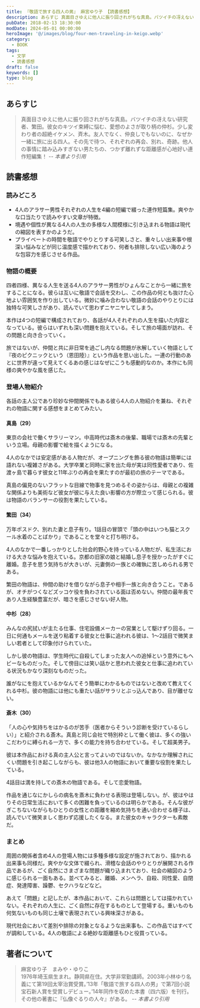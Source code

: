 ```yaml
---
title: 『敬語で旅する四人の男』 麻宮ゆり子 【読書感想】
description: あらすじ 真面目さゆえに他人に振り回されがちな真島。バツイチの冴えない研究者、繁田。彼女のキツイ束縛に悩む、愛想のよさが取り柄の仲杉。少し変わり者の超絶イケメン、斉木。友人でなく、仲良しでもないのに、なぜか一緒に旅に出る四人。その先で待つ、それぞれの再会、別れ、奇跡。
pubDate: 2018-02-13 18:30:00
modDate: 2024-05-01 00:00:00
heroImage: '@/images/blog/four-men-traveling-in-keigo.webp'
category:
  - BOOK
tags:
  - 文学
  - 読書感想
draft: false
keywords: []
type: blog
---
```


## あらすじ

> 真面目さゆえに他人に振り回されがちな真島。バツイチの冴えない研究者、繁田。彼女のキツイ束縛に悩む、愛想のよさが取り柄の仲杉。少し変わり者の超絶イケメン、斉木。友人でなく、仲良しでもないのに、なぜか一緒に旅に出る四人。その先で待つ、それぞれの再会、別れ、奇跡。他人の事情に踏み込みすぎない男たちの、つかず離れずな距離感が心地好い連作短編集！ <cite>-- 本書より引用</cite>

## 読書感想

### 読みどころ

- 4人のアラサー男性それぞれの人生を4編の短編で綴った連作短篇集。爽やかな口当たりで読みやすい文章が特徴。
- 境遇や個性が異なる4人の人生の多様な人間模様に引き込まれる物語は現代の縮図を表すかのようだ。
- プライベートの時間を敬語でやりとりする可笑しさと、重々しい出来事や根深い悩みなどが同じ温度感で描かれており、何者も排除しない広い海のような包容力を感じさせる作品。

### 物語の概要

四者四様、異なる人生を送る4人のアラサー男性がひょんなことから一緒に旅をすることになる。彼らは互いに敬語で会話を交わし、この作品の何とも抜けた心地よい雰囲気を作り出している。微妙に噛み合わない敬語の会話のやりとりには独特な可笑しさがあり、読んでいて思わずニヤニヤしてしまう。

本作は4つの短編で構成されており、各話が4人それぞれの人生を描いた内容となっている。彼らはいずれも深い問題を抱えている。そして旅の場面が訪れ、その問題と向き合っていく。

旅ではないが、仲間と共に非日常を過ごし内なる問題が氷解していく物語として『夜のピクニックという（恩田陸）』という作品を思い出した。一連の行動のあとに世界が違って見えてくるあの感じはなぜにこうも感動的なのか。本作にも同様の爽やかな風を感じた。

<div class='not-prose'>
  <div data-vc_mylinkbox_id='886079829'></div>
</div>

### 登場人物紹介

各話の主人公であり珍妙な仲間関係でもある彼ら4人の人物紹介を兼ね、それぞれの物語に関する感想をまとめてみたい。

#### 真島（29）

東京の会社で働くサラリーマン。中高時代は斎木の後輩、職場では斎木の先輩という立場。母親の影響で絵を描くようになる。

4人のなかでは安定感がある人物だが、オープニングを飾る彼の物語は簡単には語れない複雑さがある。大学卒業と同時に家を出た母が実は同性愛者であり、佐渡ヶ島で暮らす彼女と11年ぶりの再会を果たすのが最初の旅のテーマである。

真島の偏見のないフラットな目線で物事を見つめるその姿からは、母親との複雑な関係よりも美術など彼女が彼に与えた良い影響の方が際立って感じられる。彼は物語のバランサーの役割を果たしている。

#### 繁田（34）

万年ポスドク、別れた妻と息子有り。1話目の冒頭で「頭の中はいつも猫とスクール水着のことばかり」であることを堂々と打ち明ける。

4人のなかで一番しっかりとした社会的野心を持っている人物だが、私生活における大きな悩みを抱えている。京都の旧家の娘と結婚し息子を授かったがすぐに離婚。息子を思う気持ちが大きいが、元妻側の一族との確執に苦しめられる男である。

繁田の物語は、仲間の助けを借りながら息子や相手一族と向き合うこと。であるが、オチがつくなどズッコケ役を負わされている面は否めない。仲間の最年長であり人生経験豊富だが、暗さを感じさせない好人物。

#### 中杉（28）

みんなの尻拭いが主たる仕事、住宅設備メーカーの営業として駆けずり回る。一日に何通もメールを送り粘着する彼女と仕事に追われる彼は、1〜2話目で微笑ましい若者として印象付けられていた。

しかし彼の物語は、学生時代に自殺してしまった友人への追悼という意外にもヘビーなものだった。そして傍目には笑い話かと思われた彼女と仕事に追われている状況もかなり深刻なものだった。

誰がなにを抱えているかなんてそう簡単にわかるものではないと改めて教えてくれる中杉。彼の物語には他にも重たい話がサラリとぶっ込んであり、目が離せない。

#### 斎木（30）

「人の心や気持ちをはかるのが苦手（医者からそういう診断を受けているらしい）」と紹介される斎木。真島と同じ会社で特別枠として働く彼は、多くの強いこだわりに縛られる一方で、多くの能力を持ち合わせている。そして超美男子。

彼は本作品における真の主人公と言ってよいのではないか。なかなか理解されにくい問題を引き起こしながらも、彼は他3人の物語において重要な役割を果たしている。

4話目は満を持しての斎木の物語である。そして恋愛物語。

作品を通じなにかしらの病名を斎木に負わせる表現は登場しない。が、彼はやはりその日常生活において多くの困難を負っているのは明らかである。そんな彼がぎこちないながらもひとりの女性との距離を縮め気持ちを通い合わせる様子は、読んでいて微笑ましく思わず応援したくなる。また彼女のキャラクターも素敵だ。

### まとめ

周囲の関係者含め4人の登場人物には多種多様な設定が施されており、描かれる出来事も同様だ。爽やかな文体で綴られ、滑稽な会話のやりとりが展開される作品であるが、ごく自然にさまざまな問題が織り込まれており、社会の縮図のように感じられる一面もある。並べてみると、離婚、メンヘラ、自殺、同性愛、自閉症、発達障害、躁鬱、セクハラなどなど。

あえて「問題」と記したが、本作品において、これらは問題としては描かれていない。それぞれの人生に、ごく自然に存在するものとして登場する。重いものも何気ないものも同じ土壌で表現されている興味深さがある。

現代社会において差別や排除の対象となるような出来事も、この作品ではすべてが調和している。4人の敬語による絶妙な距離感もひと役買っている。

<div class='not-prose'>
  <div data-vc_mylinkbox_id='886079808'></div>
</div>

## 著者について

> 麻宮ゆり子　まみや・ゆりこ<br />
> 1976年埼玉県生まれ。静岡県在住。大学非常勤講師。2003年小林ゆり名義にて第19回太宰治賞受賞。’13年「敬語で旅する四人の男」で第7回小説宝石新人賞を受賞しデビュー。’14年同作を収めた本書（四六版）を刊行。その他の著書に『仏像ぐるりの人々』がある。 <cite>-- 本書より引用</cite>
